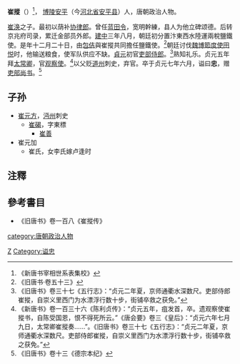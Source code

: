 '''崔摐'''（{{bd|8世纪||791年|catIdx=C}}）<ref>《新唐书宰相世系表集校》</ref>， [[博陵郡|博陵]][[安平县|安平]]（今[[河北省|河北省]][[安平县|安平县]]）人，唐朝政治人物。

[[崔涣|崔涣]]之子。最初以荫补[[协律郎|协律郎]]。曾任[[蓝田令|蓝田令]]，宽明幹練，县人为他立碑颂德。后转京兆府司录，累迁金部员外郎。[[建中_(唐朝)|建中]]三年八月，朝廷初分置汴東西水陸運兩稅鹽鐵使。是年十二月二十日，由[[包佶|包佶]]與崔摐共同擔任鹽鐵使。<ref>《旧唐书·卷五十三》</ref>朝廷讨伐[[魏博節度使|魏博節度使]][[田悦|田悦]]时，他输送粮食，使军队供应不缺。[[贞元_(唐朝)|貞元]]初官[[吏部侍郎|吏部侍郎]]。<ref>《旧唐书》卷三十七《五行志》：“贞元二年夏，京师通衢水深数尺。吏部侍郎崔摐，自崇义里西门为水漂浮行数十步，街铺卒救之获免。”</ref>熟知礼乐。贞元五年拜[[太常卿|太常卿]]，官[[观察使|观察使]]。<ref>《新唐书》卷一百三十六《陈利贞传》：“贞元五年，疽发首，卒。遗观察使崔摐书，自陈受国恩，恨不得死所云。”《唐会要》卷三《皇后》：“贞元六年七月九日，太常卿崔摐奏……”。《旧唐书》卷三十七《五行志》：“贞元二年夏，京师通衢水深数尺。吏部侍郎崔摐，自崇义里西门为水漂浮行数十步，街铺卒救之获免。”</ref>以父贬[[道州|道州]]刺史，弃官。卒于贞元七年六月，谥曰'''忠'''，赠[[吏部尚书|吏部尚书]]。<ref>《旧唐书》卷十三《德宗本纪》</ref>

== 子孙 ==
*[[崔元方|崔元方]]，[[沔州_(唐朝)|沔州]]刺史
**[[崔碣|崔碣]]，字東標
***[[崔善|崔善]]
*崔元加
**崔氏，女李氏嫁卢逢时

== 注釋 ==
{{reflist|2}}

== 參考書目 ==
* 《旧唐书》卷一百八《崔摐传》

{{DEFAULTSORT:C}}
[[category:唐朝政治人物|category:唐朝政治人物]]
[[Category:博陵崔氏|Z]]
[[Category:谥忠|Category:谥忠]]